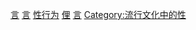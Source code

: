 [[Category:性与社会|言]]
[[Category:性文化|言]]
[[Category:性行为|]]
[[Category:俗語|俚]]
[[Category:性別|言]]
[[Category:流行文化中的性|Category:流行文化中的性]]